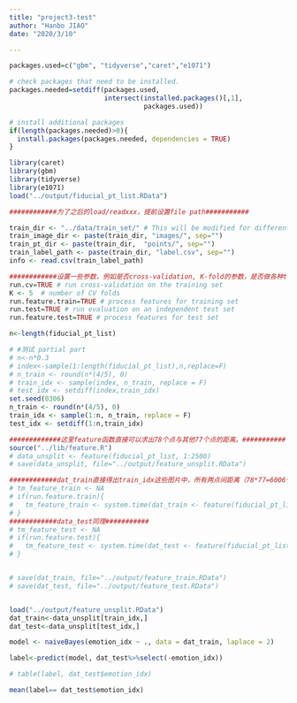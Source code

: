 ```yaml
---
title: "project3-test"
author: "Hanbo JIAO"
date: "2020/3/10"

---
```



```r

packages.used=c("gbm", "tidyverse","caret","e1071")

# check packages that need to be installed.
packages.needed=setdiff(packages.used, 
                        intersect(installed.packages()[,1], 
                                  packages.used))

# install additional packages
if(length(packages.needed)>0){
  install.packages(packages.needed, dependencies = TRUE)
}
```


```r
library(caret) 
library(gbm)
library(tidyverse)
library(e1071)
load("../output/fiducial_pt_list.RData")
```


```r
############为了之后的load/readxxx，提前设置file path###########

train_dir <- "../data/train_set/" # This will be modified for different data sets.
train_image_dir <- paste(train_dir, "images/", sep="")
train_pt_dir <- paste(train_dir,  "points/", sep="")
train_label_path <- paste(train_dir, "label.csv", sep="") 
info <- read.csv(train_label_path)
```




```r
############设置一些参数，例如是否cross-validation, K-fold的参数，是否做各种train/test测试 ###########
run.cv=TRUE # run cross-validation on the training set
K <- 5  # number of CV folds
run.feature.train=TRUE # process features for training set
run.test=TRUE # run evaluation on an independent test set
run.feature.test=TRUE # process features for test set
```

```r
n<-length(fiducial_pt_list)

# #测试 partial part
# n<-n*0.3
# index<-sample(1:length(fiducial_pt_list),n,replace=F)
# n_train <- round(n*(4/5), 0)
# train_idx <- sample(index, n_train, replace = F)
# test_idx <- setdiff(index,train_idx)
set.seed(0306)
n_train <- round(n*(4/5), 0)
train_idx <- sample(1:n, n_train, replace = F)
test_idx <- setdiff(1:n,train_idx)


```

```r
#############这里feature函数直接可以求出78个点与其他77个点的距离。###########
source("../lib/feature.R")
# data_unsplit <- feature(fiducial_pt_list, 1:2500)
# save(data_unsplit, file="../output/feature_unsplit.RData")

############dat_train直接得出train_idx这些图片中，所有两点间距离（78*77=6006个）###########
# tm_feature_train <- NA
# if(run.feature.train){
#   tm_feature_train <- system.time(dat_train <- feature(fiducial_pt_list, train_idx))
# }
############data_test同理###########
# tm_feature_test <- NA
# if(run.feature.test){
#   tm_feature_test <- system.time(dat_test <- feature(fiducial_pt_list, test_idx))
# }


# save(dat_train, file="../output/feature_train.RData")
# save(dat_test, file="../output/feature_test.RData")


load("../output/feature_unsplit.RData")
dat_train<-data_unsplit[train_idx,]
dat_test<-data_unsplit[test_idx,]

```


```r


model <- naiveBayes(emotion_idx ~ ., data = dat_train, laplace = 2)

label<-predict(model, dat_test%>%select(-emotion_idx))

# table(label, dat_test$emotion_idx)

mean(label== dat_test$emotion_idx)

```



